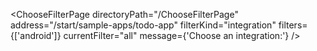 


<ChooseFilterPage
    directoryPath="/ChooseFilterPage"
    address="/start/sample-apps/todo-app"
    filterKind="integration"
    filters={['android']}
    currentFilter="all"
    message={'Choose an integration:'}
/>

